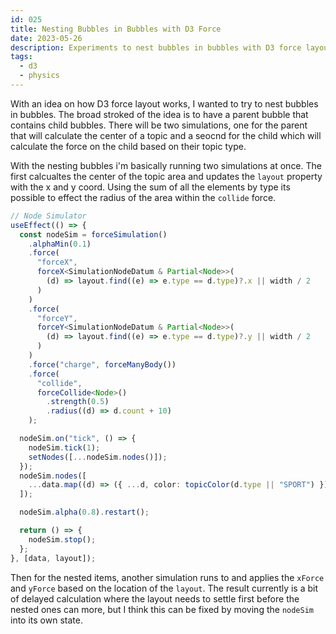 ```yaml
---
id: 025
title: Nesting Bubbles in Bubbles with D3 Force
date: 2023-05-26
description: Experiments to nest bubbles in bubbles with D3 force layout
tags:
  - d3
  - physics
---
```



With an idea on how D3 force layout works, I wanted to try to nest bubbles in
bubbles. The broad stroked of the idea is to have a parent bubble that contains
child bubbles. There will be two simulations, one for the parent that will
calculate the center of a topic and a seocnd for the child which will calculate
the force on the child based on their topic type.

<NestedBubblePacking data={MockBubbles} />

With the nesting bubbles i'm basically running two simulations at once. The
first calcualtes the center of the topic area and updates the `layout` property
with the x and y coord. Using the sum of all the elements by type its possible
to effect the radius of the area within the `collide` force.

```typescript
// Node Simulator
useEffect(() => {
  const nodeSim = forceSimulation()
    .alphaMin(0.1)
    .force(
      "forceX",
      forceX<SimulationNodeDatum & Partial<Node>>(
        (d) => layout.find((e) => e.type == d.type)?.x || width / 2
      )
    )
    .force(
      "forceY",
      forceY<SimulationNodeDatum & Partial<Node>>(
        (d) => layout.find((e) => e.type == d.type)?.y || width / 2
      )
    )
    .force("charge", forceManyBody())
    .force(
      "collide",
      forceCollide<Node>()
        .strength(0.5)
        .radius((d) => d.count + 10)
    );

  nodeSim.on("tick", () => {
    nodeSim.tick(1);
    setNodes([...nodeSim.nodes()]);
  });
  nodeSim.nodes([
    ...data.map((d) => ({ ...d, color: topicColor(d.type || "SPORT") })),
  ]);

  nodeSim.alpha(0.8).restart();

  return () => {
    nodeSim.stop();
  };
}, [data, layout]);
```

Then for the nested items, another simulation runs to and applies the `xForce`
and `yForce` based on the location of the `layout`. The result currently is a
bit of delayed calculation where the layout needs to settle first before the
nested ones can more, but I think this can be fixed by moving the `nodeSim` into
its own state.
